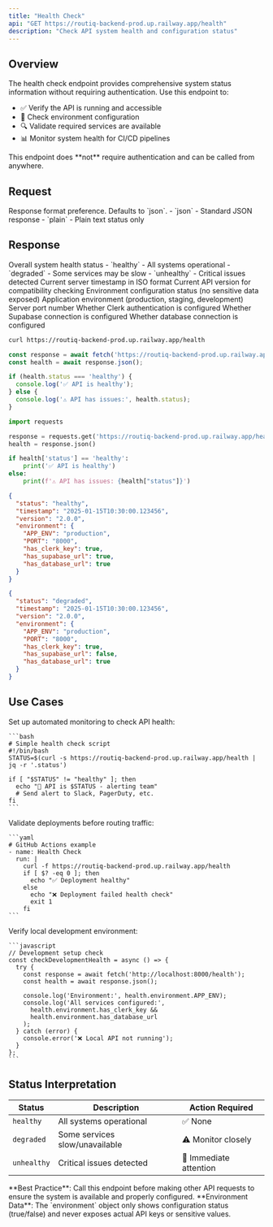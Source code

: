 ```yaml
---
title: "Health Check"
api: "GET https://routiq-backend-prod.up.railway.app/health"
description: "Check API system health and configuration status"
---
```


## Overview

The health check endpoint provides comprehensive system status information without requiring authentication. Use this endpoint to:

- ✅ Verify the API is running and accessible
- 🔧 Check environment configuration
- 🔍 Validate required services are available
- 📊 Monitor system health for CI/CD pipelines

<Info>
This endpoint does **not** require authentication and can be called from anywhere.
</Info>

## Request

<ParamField query="format" type="string" optional>
  Response format preference. Defaults to `json`.
  - `json` - Standard JSON response
  - `plain` - Plain text status only
</ParamField>

## Response

<ResponseField name="status" type="string" required>
  Overall system health status
  - `healthy` - All systems operational
  - `degraded` - Some services may be slow
  - `unhealthy` - Critical issues detected
</ResponseField>

<ResponseField name="timestamp" type="string" required>
  Current server timestamp in ISO format
</ResponseField>

<ResponseField name="version" type="string" required>
  Current API version for compatibility checking
</ResponseField>

<ResponseField name="environment" type="object" required>
  Environment configuration status (no sensitive data exposed)
  
  <Expandable title="environment properties">
    <ResponseField name="APP_ENV" type="string">
      Application environment (production, staging, development)
    </ResponseField>
    <ResponseField name="PORT" type="string">
      Server port number
    </ResponseField>
    <ResponseField name="has_clerk_key" type="boolean">
      Whether Clerk authentication is configured
    </ResponseField>
    <ResponseField name="has_supabase_url" type="boolean">
      Whether Supabase connection is configured
    </ResponseField>
    <ResponseField name="has_database_url" type="boolean">
      Whether database connection is configured
    </ResponseField>
  </Expandable>
</ResponseField>

<RequestExample>

```bash cURL
curl https://routiq-backend-prod.up.railway.app/health
```

```javascript JavaScript
const response = await fetch('https://routiq-backend-prod.up.railway.app/health');
const health = await response.json();

if (health.status === 'healthy') {
  console.log('✅ API is healthy');
} else {
  console.log('⚠️ API has issues:', health.status);
}
```

```python Python
import requests

response = requests.get('https://routiq-backend-prod.up.railway.app/health')
health = response.json()

if health['status'] == 'healthy':
    print('✅ API is healthy')
else:
    print(f'⚠️ API has issues: {health["status"]}')
```

</RequestExample>

<ResponseExample>

```json Healthy Response
{
  "status": "healthy",
  "timestamp": "2025-01-15T10:30:00.123456",
  "version": "2.0.0",
  "environment": {
    "APP_ENV": "production",
    "PORT": "8000",
    "has_clerk_key": true,
    "has_supabase_url": true,
    "has_database_url": true
  }
}
```

```json Degraded Response
{
  "status": "degraded",
  "timestamp": "2025-01-15T10:30:00.123456",
  "version": "2.0.0",
  "environment": {
    "APP_ENV": "production",
    "PORT": "8000",
    "has_clerk_key": true,
    "has_supabase_url": false,
    "has_database_url": true
  }
}
```

</ResponseExample>

## Use Cases

<AccordionGroup>
  <Accordion title="🔍 Monitoring & Alerting">
    Set up automated monitoring to check API health:
    
    ```bash
    # Simple health check script
    #!/bin/bash
    STATUS=$(curl -s https://routiq-backend-prod.up.railway.app/health | jq -r '.status')
    
    if [ "$STATUS" != "healthy" ]; then
      echo "🚨 API is $STATUS - alerting team"
      # Send alert to Slack, PagerDuty, etc.
    fi
    ```
  </Accordion>

  <Accordion title="🚀 CI/CD Pipeline Validation">
    Validate deployments before routing traffic:
    
    ```yaml
    # GitHub Actions example
    - name: Health Check
      run: |
        curl -f https://routiq-backend-prod.up.railway.app/health
        if [ $? -eq 0 ]; then
          echo "✅ Deployment healthy"
        else
          echo "❌ Deployment failed health check"
          exit 1
        fi
    ```
  </Accordion>

  <Accordion title="🔧 Development Setup Verification">
    Verify local development environment:
    
    ```javascript
    // Development setup check
    const checkDevelopmentHealth = async () => {
      try {
        const response = await fetch('http://localhost:8000/health');
        const health = await response.json();
        
        console.log('Environment:', health.environment.APP_ENV);
        console.log('All services configured:', 
          health.environment.has_clerk_key && 
          health.environment.has_database_url
        );
      } catch (error) {
        console.error('❌ Local API not running');
      }
    };
    ```
  </Accordion>
</AccordionGroup>

## Status Interpretation

| Status | Description | Action Required |
|--------|-------------|-----------------|
| `healthy` | All systems operational | ✅ None |
| `degraded` | Some services slow/unavailable | ⚠️ Monitor closely |
| `unhealthy` | Critical issues detected | 🚨 Immediate attention |

<Tip>
**Best Practice**: Call this endpoint before making other API requests to ensure the system is available and properly configured.
</Tip>

<Warning>
**Environment Data**: The `environment` object only shows configuration status (true/false) and never exposes actual API keys or sensitive values.
</Warning> 